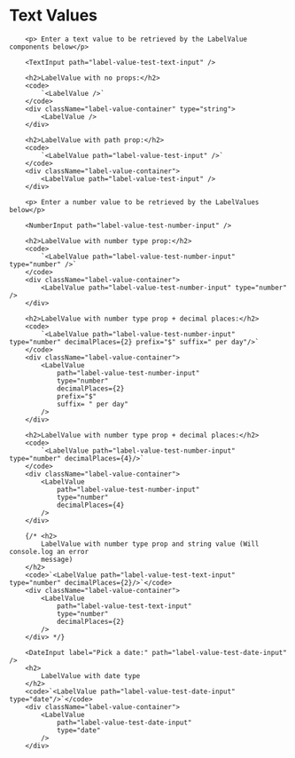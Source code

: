 
<div className="test-label-section">
        <h1>Text Values</h1>

        <p> Enter a text value to be retrieved by the LabelValue components below</p>

        <TextInput path="label-value-test-text-input" />

        <h2>LabelValue with no props:</h2>
        <code>
            `<LabelValue />`
        </code>
        <div className="label-value-container" type="string">
            <LabelValue />
        </div>

        <h2>LabelValue with path prop:</h2>
        <code>
            `<LabelValue path="label-value-test-input" />`
        </code>
        <div className="label-value-container">
            <LabelValue path="label-value-test-input" />
        </div>

        <p> Enter a number value to be retrieved by the LabelValues below</p>

        <NumberInput path="label-value-test-number-input" />

        <h2>LabelValue with number type prop:</h2>
        <code>
            `<LabelValue path="label-value-test-number-input" type="number" />`
        </code>
        <div className="label-value-container">
            <LabelValue path="label-value-test-number-input" type="number" />
        </div>

        <h2>LabelValue with number type prop + decimal places:</h2>
        <code>
            `<LabelValue path="label-value-test-number-input" type="number" decimalPlaces={2} prefix="$" suffix=" per day"/>` 
        </code>
        <div className="label-value-container">
            <LabelValue
                path="label-value-test-number-input"
                type="number"
                decimalPlaces={2}
                prefix="$"
                suffix= " per day"
            />
        </div>

        <h2>LabelValue with number type prop + decimal places:</h2>
        <code>
            `<LabelValue path="label-value-test-number-input" type="number" decimalPlaces={4}/>` 
        </code>
        <div className="label-value-container">
            <LabelValue
                path="label-value-test-number-input"
                type="number"
                decimalPlaces={4}
            />
        </div>

        {/* <h2>
            LabelValue with number type prop and string value (Will console.log an error
            message)
        </h2>
        <code>`<LabelValue path="label-value-test-text-input" type="number" decimalPlaces={2}/>`</code>
        <div className="label-value-container">
            <LabelValue
                path="label-value-test-text-input"
                type="number"
                decimalPlaces={2}
            />
        </div> */}

        <DateInput label="Pick a date:" path="label-value-test-date-input" />
        <h2>
            LabelValue with date type
        </h2>
        <code>`<LabelValue path="label-value-test-date-input" type="date"/>`</code>
        <div className="label-value-container">
            <LabelValue
                path="label-value-test-date-input"
                type="date"
            />
        </div>
</div>